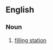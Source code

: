 ==English==
{{wikipedia}}

===Noun===
{{en-noun|head=[[gas]] [[bar]]}}

# {{lb|en|Canada}} [[filling station]]